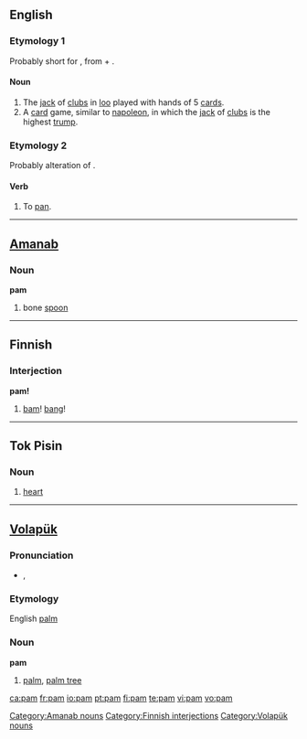 {{also|Pam|PAM|рат}}
==English==

===Etymology 1===
Probably short for {{etyl|ell}} {{term|Πάμφιλος|tr=Pamphilos|sc=polytonic||beloved of all}}, from {{term|πᾶν|tr=pan|lang=grc|sc=polytonic||all}} + {{term|φίλος|tr=philos|sc=polytonic||beloved}}.

====Noun====
{{en-noun}}

# The [[jack]] of [[clubs]] in [[loo]] played with hands of 5 [[card]]s.
# A [[card]] game, similar to [[napoleon]], in which the [[jack]] of [[clubs]] is the highest [[trump]].

===Etymology 2===
Probably alteration of {{term|pan}}.

====Verb====
{{en-verb|pams|pamming|pammed}}

# To [[pan]].

----

==[[Amanab]]==

===Noun===
'''pam'''

# bone [[spoon]]

[[Category:Amanab nouns]]

----

==Finnish==

===Interjection===
'''pam!'''

# [[bam]]! [[bang]]!

[[Category:Finnish interjections]]

----

==Tok Pisin==

===Noun===
{{infl|tpi|noun}}

# {{anatomy|lang=tpi}} [[heart]]

----

==[[Volapük]]==
{{vo-noun|pam}}

===Pronunciation===
* {{IPA|/pam/|lang=vo}}, {{SAMPA|/pam/}}

===Etymology===
English [[palm]]

===Noun===
'''pam'''

# [[palm]], [[palm tree]]

[[Category:Volapük nouns]]

[[ca:pam]]
[[fr:pam]]
[[io:pam]]
[[pt:pam]]
[[fi:pam]]
[[te:pam]]
[[vi:pam]]
[[vo:pam]]
